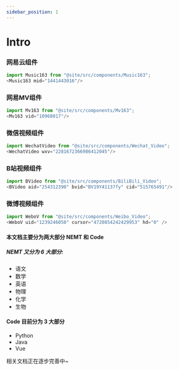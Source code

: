 ```yaml
---
sidebar_position: 1
---
```


# Intro

### 网易云组件

```js
import Music163 from "@site/src/components/Music163";
<Music163 mid="1441443016"/>
```

<Music163 mid="1441443016"/>

### 网易MV组件

```js
import Mv163 from "@site/src/components/Mv163";
<Mv163 vid="10968017"/>
```

<Mv163 vid="10968017"/>

### 微信视频组件

```js
import WechatVideo from "@site/src/components/Wechat_Video";
<WechatVideo wxv="2281672366986412045"/>
```

<WechatVideo wxv="2281672366986412045"/>

### B站视频组件

```js
import BVideo from "@site/src/components/BiliBili_Video";
<BVideo aid="254312390" bvid="BV19Y41137fy" cid="515765491"/>
```

<BVideo aid="254312390" bvid="BV19Y41137fy" cid="515765491"/>

### 微博视频组件

```js
import WeboV from "@site/src/components/Weibo_Video";
<WeboV uid="1239246050" cursor="4720854242429953" hd="0" />
```

<WeboV uid="1239246050" cursor="4720854242429953" hd="0" />

#### 本文档主要分为两大部分 NEMT 和 Code 

##### NEMT 又分为 6 大部分:

- 语文
- 数学
- 英语
- 物理
- 化学
- 生物

#### Code 目前分为 3 大部分

- Python
- Java
- Vue

相关文档正在逐步完善中~